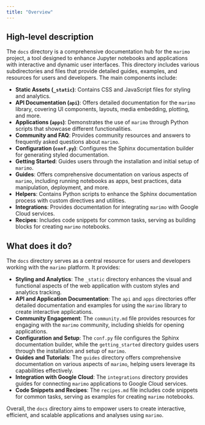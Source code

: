 ```yaml
---
title: "Overview"
---
```


## High-level description

The `docs` directory is a comprehensive documentation hub for the `marimo` project, a tool designed to enhance Jupyter notebooks and applications with interactive and dynamic user interfaces. This directory includes various subdirectories and files that provide detailed guides, examples, and resources for users and developers. The main components include:

- **Static Assets (`_static`)**: Contains CSS and JavaScript files for styling and analytics.
- **API Documentation (`api`)**: Offers detailed documentation for the `marimo` library, covering UI components, layouts, media embedding, plotting, and more.
- **Applications (`apps`)**: Demonstrates the use of `marimo` through Python scripts that showcase different functionalities.
- **Community and FAQ**: Provides community resources and answers to frequently asked questions about `marimo`.
- **Configuration (`conf.py`)**: Configures the Sphinx documentation builder for generating styled documentation.
- **Getting Started**: Guides users through the installation and initial setup of `marimo`.
- **Guides**: Offers comprehensive documentation on various aspects of `marimo`, including running notebooks as apps, best practices, data manipulation, deployment, and more.
- **Helpers**: Contains Python scripts to enhance the Sphinx documentation process with custom directives and utilities.
- **Integrations**: Provides documentation for integrating `marimo` with Google Cloud services.
- **Recipes**: Includes code snippets for common tasks, serving as building blocks for creating `marimo` notebooks.

## What does it do?

The `docs` directory serves as a central resource for users and developers working with the `marimo` platform. It provides:

- **Styling and Analytics**: The `_static` directory enhances the visual and functional aspects of the web application with custom styles and analytics tracking.
- **API and Application Documentation**: The `api` and `apps` directories offer detailed documentation and examples for using the `marimo` library to create interactive applications.
- **Community Engagement**: The `community.md` file provides resources for engaging with the `marimo` community, including shields for opening applications.
- **Configuration and Setup**: The `conf.py` file configures the Sphinx documentation builder, while the `getting_started` directory guides users through the installation and setup of `marimo`.
- **Guides and Tutorials**: The `guides` directory offers comprehensive documentation on various aspects of `marimo`, helping users leverage its capabilities effectively.
- **Integration with Google Cloud**: The `integrations` directory provides guides for connecting `marimo` applications to Google Cloud services.
- **Code Snippets and Recipes**: The `recipes.md` file includes code snippets for common tasks, serving as examples for creating `marimo` notebooks.

Overall, the `docs` directory aims to empower users to create interactive, efficient, and scalable applications and analyses using `marimo`.